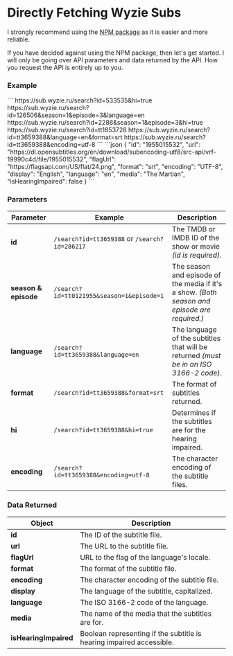 # Directly Fetching Wyzie Subs

<Note>I strongly recommend using the [NPM package](package) as it is easier and more reliable.</Note>

If you have decided against using the NPM package, then let's get started. I will only be going over API parameters and data returned by the API. How you request the API is entirely up to you.

### Example
<CodeGroup>
  <CodeGroup.Code title="Requests">
    ```
    https://sub.wyzie.ru/search?id=533535&hi=true
    https://sub.wyzie.ru/search?id=126506&season=1&episode=3&language=en
    https://sub.wyzie.ru/search?id=2288&season=1&episode=3&hi=true
    https://sub.wyzie.ru/search?id=tt1853728
    https://sub.wyzie.ru/search?id=tt3659388&language=en&format=srt
    https://sub.wyzie.ru/search?id=tt3659388&encoding=utf-8
    ```
  </CodeGroup.Code>
  <CodeGroup.Code title="Responses">
    ```json
    {
      "id": "1955015532",
      "url": "https://dl.opensubtitles.org/en/download/subencoding-utf8/src-api/vrf-19990c4d/file/1955015532",
      "flagUrl": "https://flagsapi.com/US/flat/24.png",
      "format": "srt",
      "encoding": "UTF-8",
      "display": "English",
      "language": "en",
      "media": "The Martian",
      "isHearingImpaired": false
    }
    ```
  </CodeGroup.Code>
</CodeGroup>

### Parameters

| Parameter            | Example                                       | Description                                                                                 |
| -------------------- | --------------------------------------------- | ------------------------------------------------------------------------------------------- |
| **id**               | `/search?id=tt3659388` or `/search?id=286217` | The TMDB or IMDB ID of the show or movie _(id is required)_.                                 |
| **season & episode** | `/search?id=tt0121955&season=1&episode=1`     | The season and episode of the media if it's a show. _(Both season and episode are required.)_ |
| **language**         | `/search?id=tt3659388&language=en`            | The language of the subtitles that will be returned _(must be in an ISO 3166-2 code)_.       |
| **format**           | `/search?id=tt3659388&format=srt`             | The format of subtitles returned.                                                            |
| **hi**               | `/search?id=tt3659388&hi=true`                | Determines if the subtitles are for the hearing impaired.                                    |
| **encoding**         | `/search?id=tt3659388&encoding=utf-8`         | The character encoding of the subtitle files.                                                |

### Data Returned

| Object                | Description                                                         |
| --------------------- | ------------------------------------------------------------------- |
| **id**                | The ID of the subtitle file.                                         |
| **url**               | The URL to the subtitle file.                                        |
| **flagUrl**           | URL to the flag of the language's locale.                            |
| **format**            | The format of the subtitle file.                                     |
| **encoding**          | The character encoding of the subtitle file.                         |
| **display**           | The language of the subtitle, capitalized.                           |
| **language**          | The ISO 3166-2 code of the language.                                 |
| **media**             | The name of the media that the subtitles are for.                    |
| **isHearingImpaired** | Boolean representing if the subtitle is hearing impaired accessible. |
